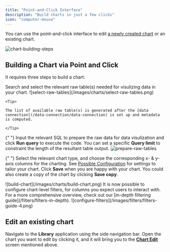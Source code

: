 ```yaml
---
title: "Point-and-Click Interface"
description: "Build charts in just a few clicks"
icon: "computer-mouse"
---
```


You can use the point-and-click interface to edit [a newly created chart](/charts/create-chart) or an existing chart.

![chart-building-steps](/images/charts/chart-building-steps.png)

## Building a Chart via Point and Click

It requires three steps to build a chart:

<AccordionGroup>
  <Accordion title="1. Select raw table(s)">
    Search and select the relevant raw table(s) needed for visulizing data in your chart.
    ![select-raw-tables](/images/charts/select-raw-tables.png)

    <Tip>

    The list of available raw table(s) is generated after the [data connection](/data-connection/data-connection) is set up and metadata is computed.

    </Tip>

  </Accordion>

{" "}
<Accordion title="2. Prepare data">
  Input the relevant SQL to prepare the raw data for data visulization and click
  **Run query** to execute the code. You can set a specific **Query limit** to
  constraint the length of the resultant table output.
  ![prepare-raw-tables](/images/charts/prepare-data.png)
</Accordion>

{" "}
<Accordion title="3. Build chart">
  Select the relevant chart type, and choose the corresponding x- & y-axis
  columns for the charting. See [Possible
  Configuration](/charts/possible-configuration) for settings to tailor your
  chart. Click **Save** when you are happy with your chart. You could also
  create a copy of the chart by clicking **Save copy**.
  <Frame>
  ![build-chart](/images/charts/build-chart.png)
  </Frame>
</Accordion>

  <Accordion title="4. Configure filters">
    It is now possible to configure chart-level filters, for columns you expect users to interact with. For a more comprehensive overview, check out our [in-depth filtering guide](/filters/filters-in-depth).
    ![configure-filters](/images/filters/filters-guide-4.png)
  </Accordion>
</AccordionGroup>

## Edit an existing chart

Navigate to the **Library** application using the side navigation bar. Open the chart you want to edit by clicking it, and it will bring you to the
[**Chart Edit**](/charts/point-and-click-interface#building-a-chart-via-point-and-click) screen mentioned above.
